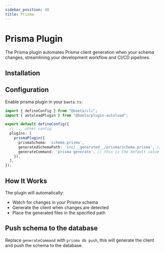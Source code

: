 ```yaml
---
sidebar_position: 40
title: Prisma
---
```


# Prisma Plugin

The Prisma plugin automates Prisma client generation when your schema changes, streamlining your development workflow and CI/CD pipelines.

## Installation


<PackageManagerAdd package="@baeta/plugin-prisma" dev={true} />

## Configuration

Enable prisma plugin in your `baeta.ts`:

```typescript
import { defineConfig } from "@baeta/cli";
import { autoloadPlugin } from "@baeta/plugin-autoload";

export default defineConfig({
  // ... other config
  plugins: [
    prismaPlugin({
      prismaSchema: 'schema.prisma',
      generatedSchemaPath: 'src/__generated__/prisma/schema.prisma', // OR node_modules/@prisma/client/schema.prisma
      generateCommand: 'prisma generate', // this is the default value
    }),
  ],
});
```

## How It Works

The plugin will automatically:
- Watch for changes in your Prisma schema
- Generate the client when changes are detected
- Place the generated files in the specified path

## Push schema to the database

Replace `generateCommand` with `prisma db push`, this will generate the client and push the schema to the database.
